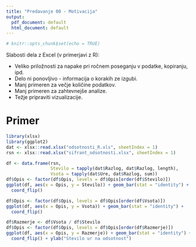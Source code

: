 ```yaml
---
title: "Predavanje 00 - Motivacija"
output:
  pdf_document: default
  html_document: default
---
```


```r
# knitr::opts_chunk$set(echo = TRUE)
```


Slabosti dela z Excel (v primerjavi z R):

* Veliko priložnosti za napake pri ročnem poseganju v podatke, kopiranju, ipd.
* Delo ni ponovljivo - informacija o korakih ze izgubi.
* Manj primeren za večje količine podatkov.
* Manj primeren za zahtevnejše analize.
* Težje pripraviti vizualizacije.

# Primer


```r
library(xlsx)
library(ggplot2)
dat <- xlsx::read.xlsx("odsotnosti_R.xls", sheetIndex = 1)
rsn <- xlsx::read.xlsx("sifrant_odsotnosti.xlsx", sheetIndex = 1)

df <- data.frame(rsn, 
                 Stevilo = tapply(dat$Razlog, dat$Razlog, length),
                 Vsota = tapply(dat$Ure, dat$Razlog, sum))
df$Opis <- factor(df$Opis, levels = df$Opis[order(df$Stevilo)])
ggplot(df, aes(x = Opis, y = Stevilo)) + geom_bar(stat = "identity") +
  coord_flip()
```

\pagebreak

```r
df$Opis <- factor(df$Opis, levels = df$Opis[order(df$Vsota)])
ggplot(df, aes(x = Opis, y = Vsota)) + geom_bar(stat = "identity") +
  coord_flip()
```

\pagebreak

```r
df$Razmerje <- df$Vsota / df$Stevilo
df$Opis <- factor(df$Opis, levels = df$Opis[order(df$Razmerje)])
ggplot(df, aes(x = Opis, y = Razmerje)) + geom_bar(stat = "identity") +
  coord_flip() + ylab("Stevilo ur na odsotnost")
```
